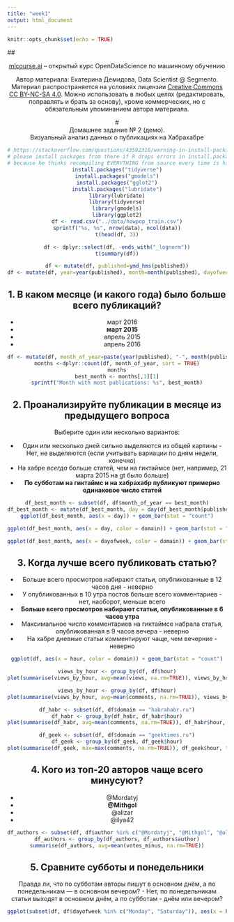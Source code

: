 ```yaml
---
title: "week1"
output: html_document
---
```


```r
knitr::opts_chunk$set(echo = TRUE)
```

## <center> [mlcourse.ai](https://mlcourse.ai) – открытый курс OpenDataScience по машинному обучению 
    
Автор материала: Екатерина Демидова, Data Scientist @ Segmento. Материал распространяется на условиях лицензии [Creative Commons CC BY-NC-SA 4.0](https://creativecommons.org/licenses/by-nc-sa/4.0/). Можно использовать в любых целях (редактировать, поправлять и брать за основу), кроме коммерческих, но с обязательным упоминанием автора материала.

# <center>Домашнее задание № 2 (демо). <br> Визуальный анализ данных о публикациях на Хабрахабре</center>

```r
# https://stackoverflow.com/questions/43592316/warning-in-install-packages-installation-of-package-tidyverse-had-non-zero-e/43649793
# please install packages from there if R drops errors in install.packages
# because he thinks recompiling EVERYTHING from source every time is hilarious
install.packages("tidyverse")
install.packages("gmodels")
install.packages("gglot2")
install.packages("lubridate")
library(lubridate)
library(tidyverse)
library(gmodels)
library(ggplot2)
df <- read.csv("../data/howpop_train.csv")
sprintf("%s, %s", nrow(data), ncol(data))
t(head(df, 3))
```

```r
df <- dplyr::select(df, -ends_with("_lognorm"))
t(summary(df))
```

```r
df <- mutate(df, published=ymd_hms(published))
df <- mutate(df, year=year(published), month=month(published), dayofweek=weekdays(published), hour=hour(published))
```

## 1\. В каком месяце (и какого года) было больше всего публикаций?

* март 2016
* **март 2015**
* апрель 2015
* апрель 2016

```r
df <- mutate(df, month_of_year=paste(year(published), "-", month(published)))
months <-dplyr::count(df, month_of_year, sort = TRUE)
months
best_month <- months[,1][1]
sprintf("Month with most publications: %s", best_month)
```

## 2\. Проанализируйте публикации в месяце из предыдущего вопроса

Выберите один или несколько вариантов:

* Один или несколько дней сильно выделяются из общей картины - Нет, не выделяются (если учитывать вариации по дням недели, конечно)
* На хабре _всегда_ больше статей, чем на гиктаймсе (нет, например, 21 марта 2015 на gt было больше)
* **По субботам на гиктаймс и на хабрахабр публикуют примерно одинаковое число статей**

```r
df_best_month <- subset(df, df$month_of_year == best_month)
df_best_month <- mutate(df_best_month, day = day(df_best_month$published))
ggplot(df_best_month, aes(x = day)) + geom_bar(stat = "count")
```

```r
ggplot(df_best_month, aes(x = day, color = domain)) + geom_bar(stat = "count")
```

```r
ggplot(df_best_month, aes(x = dayofweek, color = domain)) + geom_bar(stat = "count")
```

## 3\. Когда лучше всего публиковать статью?

* Больше всего просмотров набирают статьи, опубликованные в 12 часов дня - неверно
* У опубликованных в 10 утра постов больше всего комментариев - нет, наоборот, меньше всего
* **Больше всего просмотров набирают статьи, опубликованные в 6 часов утра**
* Максимальное число комментариев на гиктаймсе набрала статья, опубликованная в 9 часов вечера - неверно
* На хабре дневные статьи комментируют чаще, чем вечерние - неверно

```r
ggplot(df, aes(x = hour, color = domain)) + geom_bar(stat = "count")
```

```r
views_by_hour <- group_by(df, df$hour)
plot(summarise(views_by_hour, avg=mean(views, na.rm=TRUE)), views_by_hour$hour, type="l", ylab="views")
```

```r
views_by_hour <- group_by(df, df$hour)
plot(summarise(views_by_hour, avg=mean(comments, na.rm=TRUE)), views_by_hour$hour, type="l", ylab="comments")
```

```r
df_habr <- subset(df, df$domain == "habrahabr.ru")
df_habr <- group_by(df_habr, df_habr$hour)
plot(summarise(df_habr, avg=mean(comments, na.rm=TRUE)), df_habr$hour, type="l", ylab="comments")
```

```r
df_geek <- subset(df, df$domain == "geektimes.ru")
df_geek <- group_by(df_geek, df_geek$hour)
plot(summarise(df_geek, max=max(comments, na.rm=TRUE)), df_geek$hour, type="l", ylab="comments")
```

## 4\. Кого из топ-20 авторов чаще всего минусуют?

* @Mordatyj
* **@Mithgol**
* @alizar
* @ilya42

```r
df_authors <- subset(df, df$author %in% c("@Mordatyj", "@Mithgol", "@alizar", "@ilya42"))
df_authors <- group_by(df_authors, df_authors$author)
summarise(df_authors, avg=mean(votes_minus, na.rm=TRUE))
```

## 5\. Сравните субботы и понедельники

Правда ли, что по субботам авторы пишут в основном днём, а по понедельникам — в основном вечером? - Нет, по понедельникам статьи выходят в основном днём, а по субботам - днём или вечером?

```r
ggplot(subset(df, df$dayofweek %in% c("Monday", "Saturday")), aes(x = hour, color = dayofweek)) + geom_bar(stat = "count")
```